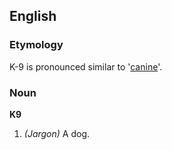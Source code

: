 ==English==
===Etymology===
K-9 is pronounced similar to '[[canine]]'.

===Noun===
'''K9'''
#''(Jargon)'' A dog.